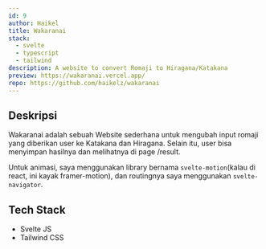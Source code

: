 ```yaml
---
id: 9
author: Haikel
title: Wakaranai
stack:
  - svelte
  - typescript
  - tailwind
description: A website to convert Romaji to Hiragana/Katakana
preview: https://wakaranai.vercel.app/
repo: https://github.com/haikelz/wakaranai
---
```


<LightboxImage
  src="https://ik.imagekit.io/haikelz/works/wakaranai.png?ik-sdk-version=javascript-1.4.3&updatedAt=1673863931522"
  alt="Wakaranai"
/>

## Deskripsi

Wakaranai adalah sebuah Website sederhana untuk mengubah input romaji yang diberikan user ke Katakana dan Hiragana. Selain itu, user bisa menyimpan hasilnya dan melihatnya di page /result.

Untuk animasi, saya menggunakan library bernama `svelte-motion`(kalau di react, ini kayak framer-motion), dan routingnya saya menggunakan `svelte-navigator`.

## Tech Stack

- Svelte JS
- Tailwind CSS
